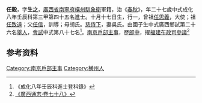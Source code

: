{{明清人物信息框
| 姓名 = 任穀
| 原名 =
| 圖片名稱= 
| 圖片大小 =
| 圖片說明 = 
| 最高職務 =
| 國家 = 大明 
| 爵位 =
| 籍貫 = [[廣西省|廣西省]][[南寧府|南寧府]][[橫州|橫州]]
| 族裔 = 
| 旗籍 = 
| 字號 = 
| 諡號 =
| 出生日期 = 十月十七日
| 出生地點 =
| 逝世日期 = 
| 逝世地點 =
| 墓葬 =
| 配偶 = 吳氏
| 親屬 = 曾祖[[任思義|任思義]]，祖[[任致遠|任致遠]]，父[[任信|任信]]，母胡氏
| 出身 =
* 成化八年壬辰科進士
| 經歷 =
| 著作 =  
*
*
*
}}
'''任穀'''{{BD|1446年||1505年||}}，字'''生之'''，[[廣西省|廣西省]][[南寧府|南寧府]][[橫州|橫州]][[馴象衛|馴象衛]]軍籍，治《[[春秋|春秋]]》，年二十七歲中式成化八年壬辰科第三甲第四十五名進士。十月十七日生，行一，曾祖[[任思義|任思義]]，大使；祖[[任致遠|任致遠]]；父[[任信|任信]]，訓導；母胡氏。[[慈侍下|慈侍下]]，妻吳氏。由國子生中式廣西鄉試第二十六名[[舉人|舉人]]，[[會試|會試]]中式第八十七名<ref>《成化八年壬辰科進士登科錄》</ref>。[[南京|南京]][[戶部|戶部]][[主事|主事]]，歷[[郎中|郎中]]，擢[[福建|福建]][[布政司參議|布政司參議]]<ref>[http://archive.org/stream/06042738.cn#page/n70/mode/2up 《廣西通志‧卷七十八》]</ref>

== 参考资料 ==
{{reflist}}

{{成化八年壬辰科殿试金榜}}

{{Authority control}}

{{DEFAULTSORT:}}

[[Category:南京戶部主事|Category:南京戶部主事]]
[[Category:横州人|Category:横州人]]


{{明朝人物小作品}}